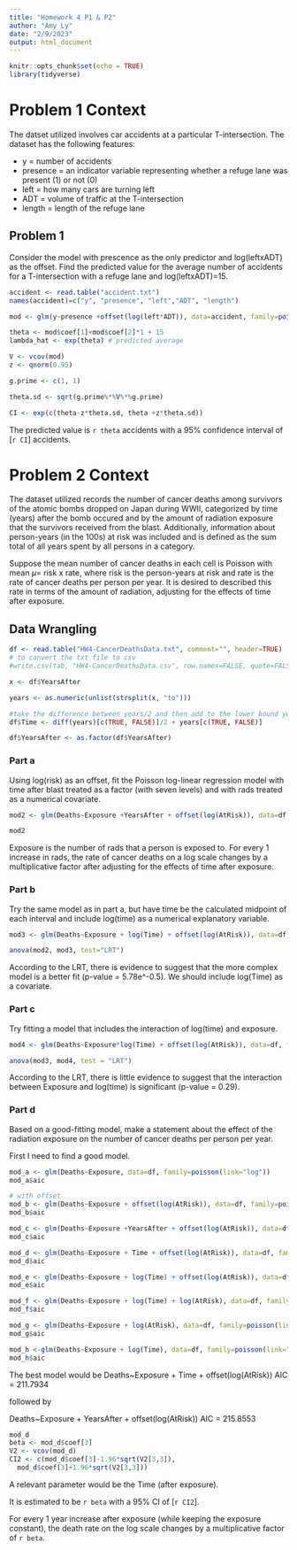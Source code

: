 ---
title: "Homework 4 P1 & P2"
author: "Amy Ly"
date: "2/9/2023"
output: html_document
---

```{r setup, include=FALSE}
knitr::opts_chunk$set(echo = TRUE)
library(tidyverse)
```


# Problem 1 Context

The datset utilized involves car accidents at a particular T-intersection. The dataset has the following features:

* y = number of accidents
* presence = an indicator variable representing whether a refuge lane was present (1) or not (0)
* left = how many cars are turning left
* ADT = volume of traffic at the T-intersection
* length = length of the refuge lane

## Problem 1

Consider the model with prescence as the only predictor and log(leftxADT) as the offset. Find the predicted value for the average number of accidents for a T-intersection with a refuge lane and log(leftxADT)=15. 

```{r}
accident <- read.table("accident.txt")
names(accident)=c("y", "presence", "left","ADT", "length")

mod <- glm(y~presence +offset(log(left*ADT)), data=accident, family=poisson(link="log"))

theta <- mod$coef[1]+mod$coef[2]*1 + 15
lambda_hat <- exp(theta) # predicted average

V <- vcov(mod)
z <- qnorm(0.95)

g.prime <- c(1, 1)

theta.sd <- sqrt(g.prime%*%V%*%g.prime)

CI <- exp(c(theta-z*theta.sd, theta +z*theta.sd))

```
The predicted value is `r theta` accidents with a 95% confidence interval of [`r CI`] accidents.


# Problem 2 Context

The dataset utilized records the number of cancer deaths among survivors of the atomic bombs dropped on Japan during WWII, categorized by time (years) after the bomb occured and by the amount of radiation exposure that the survivors received from the blast. Additionally, information about person-years (in the 100s) at risk was included and is defined as the sum total of all years spent by all persons in a category.

Suppose the mean number of cancer deaths in each cell is Poisson with mean $\mu =$ risk x rate, where risk is the person-years at risk and rate is the rate of cancer deaths per person per year. It is desired to described this rate in terms of the amount of radiation, adjusting for the effects of time after exposure. 

## Data Wrangling

```{r}

df <- read.table("HW4-CancerDeathsData.txt", comment="", header=TRUE)
# to convert the txt file to csv
#write.csv(tab, "HW4-CancerDeathsData.csv", row.names=FALSE, quote=FALSE)

x <- df$YearsAfter

years <- as.numeric(unlist(strsplit(x, "to")))

#take the difference between years/2 and then add to the lower bound year
df$Time <- diff(years)[c(TRUE, FALSE)]/2 + years[c(TRUE, FALSE)]

df$YearsAfter <- as.factor(df$YearsAfter)


```


### Part a

Using log(risk) as an offset, fit the Poisson log-linear regression model with time after blast treated as a factor (with seven levels) and with rads treated as a numerical covariate.

```{r}
mod2 <- glm(Deaths~Exposure +YearsAfter + offset(log(AtRisk)), data=df, family=poisson(link="log"))

mod2
```

Exposure is the number of rads that a person is exposed to. For every 1 increase in rads, the rate of cancer deaths on a log scale changes by a multiplicative factor after adjusting for the effects of time after exposure. 


### Part b

Try the same model as in part a, but have time be the calculated midpoint of each interval and include log(time) as a numerical explanatory variable. 

```{r}
mod3 <- glm(Deaths~Exposure + log(Time) + offset(log(AtRisk)), data=df, family=poisson(link="log"))

anova(mod2, mod3, test="LRT")
```
According to the LRT, there is evidence to suggest that the more complex model is a better fit (p-value = 5.78e^-0.5). We should include log(Time) as a covariate. 

### Part c

Try fitting a model that includes the interaction of log(time) and exposure. 

```{r}
mod4 <- glm(Deaths~Exposure*log(Time) + offset(log(AtRisk)), data=df, family=poisson(link="log"))

anova(mod3, mod4, test = "LRT")

```

According to the LRT, there is little evidence to suggest that the interaction between Exposure and log(time) is significant (p-value = 0.29).


### Part d

Based on a good-fitting model, make a statement about the effect of the radiation exposure on the number of cancer deaths per person per year. 

First I need to find a good model.

```{r}

mod_a <- glm(Deaths~Exposure, data=df, family=poisson(link="log"))
mod_a$aic

# with offset
mod_b <- glm(Deaths~Exposure + offset(log(AtRisk)), data=df, family=poisson(link="log"))
mod_b$aic

mod_c <- glm(Deaths~Exposure +YearsAfter + offset(log(AtRisk)), data=df, family=poisson(link="log"))
mod_c$aic

mod_d <- glm(Deaths~Exposure + Time + offset(log(AtRisk)), data=df, family=poisson(link="log"))
mod_d$aic

mod_e <- glm(Deaths~Exposure + log(Time) + offset(log(AtRisk)), data=df, family=poisson(link="log"))
mod_e$aic

mod_f <- glm(Deaths~Exposure + log(Time) + log(AtRisk), data=df, family=poisson(link="log"))
mod_f$aic

mod_g <- glm(Deaths~Exposure + log(AtRisk), data=df, family=poisson(link="log"))
mod_g$aic

mod_h <-glm(Deaths~Exposure + log(Time), data=df, family=poisson(link="log"))
mod_h$aic

```

The best model would be 
Deaths~Exposure + Time + offset(log(AtRisk))
AIC = 211.7934

followed by 

Deaths~Exposure + YearsAfter + offset(log(AtRisk))
AIC = 215.8553

```{r}
mod_d
beta <- mod_d$coef[3]
V2 <- vcov(mod_d)
CI2 <- c(mod_d$coef[3]-1.96*sqrt(V2[3,3]), 
  mod_d$coef[3]+1.96*sqrt(V2[3,3]))
```

A relevant parameter would be the Time (after exposure). 

It is estimated to be `r beta` with a 95% CI of [`r CI2`].

For every 1 year increase after exposure (while keeping the exposure constant), the death rate on the log scale changes by a multiplicative factor of `r beta`.


